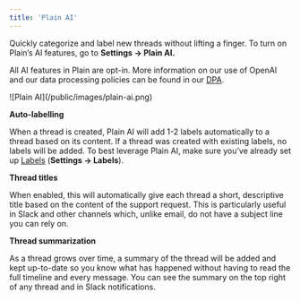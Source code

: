 ```yaml
---
title: 'Plain AI'
---
```


Quickly categorize and label new threads without lifting a finger. To turn on Plain’s AI features, go to **Settings → Plain AI.**

All AI features in Plain are opt-in. More information on our use of OpenAI and our data processing policies can be found in our [DPA](https://www.plain.com/legal/dpa).

<Frame>![Plain AI](/public/images/plain-ai.png)</Frame>

**Auto-labelling**

When a thread is created, Plain AI will add 1-2 labels automatically to a thread based on its content. If a thread was created with existing labels, no labels will be added. To best leverage Plain AI, make sure you’ve already set up [Labels](/labels) (**Settings → Labels**).

**Thread titles**

When enabled, this will automatically give each thread a short, descriptive title based on the content of the support request. This is particularly useful in Slack and other channels which, unlike email, do not have a subject line you can rely on.

**Thread summarization**

As a thread grows over time, a summary of the thread will be added and kept up-to-date so you know what has happened without having to read the full timeline and every message. You can see the summary on the top right of any thread and in Slack notifications.
